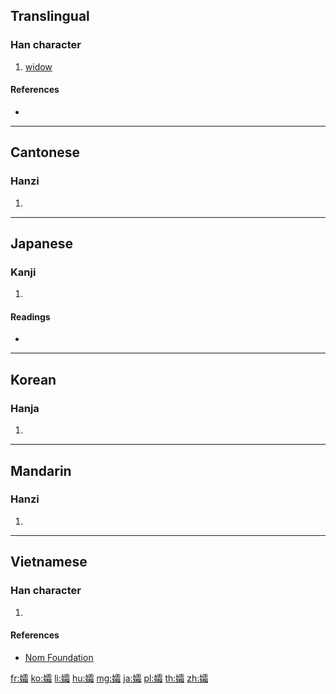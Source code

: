 ==Translingual==

===Han character===
{{Han char|rn=38|rad=女|as=17|sn=20|four=41463|canj=VMBU|ids=⿰女霜}}

# [[widow]]

====References====
* {{Han ref|kx=0273.430|dkj=06885|dj=0542.180|hdz=21090.070|uh=5B40|ud=23360|bh=C45C|bd=50268}}

----

==Cantonese==

===Hanzi===
{{yue-hanzi|jyut=[[soeng1]], [[sung1]]|y=seung1, sung1}}

# {{defn|lang=yue|sort=女17}}

----

==Japanese==

===Kanji===
{{ja-kanji|grade=|rs=女17}}

# {{defn|lang=ja|sort=女17}}

====Readings====
* {{ja-readings|on=[[そう]] (sō)|kun=[[やもめ]] (yamome)}}

----

==Korean==

===Hanja===
{{ko-hanja|hangeul=상|rv=sang|mr=sang}}

# {{defn|lang=ko|sort=女17}}

----

==Mandarin==

===Hanzi===
{{cmn-hanzi|pin=[[shuāng]] ([[shuang1]])|wg=shuang<sup>1</sup>}}

# {{defn|lang=cmn|sort=女17}}

----

==Vietnamese==

===Han character===
{{vi-readings|rs=女17|hanviet=sương}}

# {{defn|lang=vi|sort=女17}}

====References====
* [http://nomfoundation.org/common/nom_details.php?codepoint=5b40 Nom Foundation]

[[fr:孀]]
[[ko:孀]]
[[li:孀]]
[[hu:孀]]
[[mg:孀]]
[[ja:孀]]
[[pl:孀]]
[[th:孀]]
[[zh:孀]]